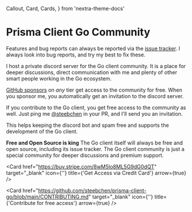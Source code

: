   Callout,
  Card,
  Cards,
} from 'nextra-theme-docs'

# Prisma Client Go Community

Features and bug reports can always be reported via the [issue tracker](https://github.com/steebchen/prisma-client-go/issues).
I always look into bug reports, and try my best to fix these.

I host a private discord server for the Go client community. It is a place for deeper discussions, direct communication with me and plenty of other smart people working in the Go ecosystem.

[GitHub sponsors](https://github.com/sponsors/steebchen) on _any_ tier get access to the community for free. When you sponsor me, you automatically get an invitation to the discord server.

If you contribute to the Go client, you get free access to the community as well. Just ping me [@steebchen](https://github.com/steebchen) in your PR, and I'll send you an invitation.

This helps keeping the discord bot and spam free and supports the development of the Go client.

<Callout type="info" emoji="ℹ️">
  <b>Free and Open Source is king</b> The Go client itself will always be free and open source, including its issue
  tracker. The Go client community is just a special community for deeper discussions and premium support.
</Callout>

<br/>

<Cards>
  <Card
    href="https://github.com/sponsors/steebchen"
    target="_blank"
    icon={''}
    title={'Get Access via GitHub'}
    arrow={true}
  />

  <Card
    href="https://buy.stripe.com/8wM5lo8ML5G9dG0dQT"
    target="_blank"
    icon={''}
    title={'Get Access via Credit Card'}
    arrow={true}
  />

  <Card
    href="https://github.com/steebchen/prisma-client-go/blob/main/CONTRIBUTING.md"
    target="_blank"
    icon={''}
    title={'Contribute for free access'}
    arrow={true}
  />
</Cards>
